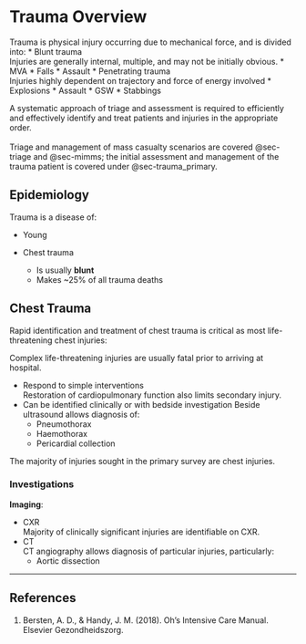 # Trauma Overview

Trauma is physical injury occurring due to mechanical force, and is divided into:
* Blunt trauma\
Injuries are generally internal, multiple, and may not be initially obvious.
	* MVA
	* Falls
	* Assault
* Penetrating trauma\
Injuries highly dependent on trajectory and force of energy involved
	* Explosions
	* Assault
		* GSW
		* Stabbings

:::column-margin
A systematic approach of triage and assessment is required to efficiently and effectively identify and treat patients and injuries in the appropriate order.\
\
Triage and management of mass casualty scenarios are covered @sec-triage and @sec-mimms; the initial assessment and management of the trauma patient is covered under @sec-trauma_primary.
:::

## Epidemiology

Trauma is a disease of:

* Young


* Chest trauma
	* Is usually **blunt**
	* Makes ~25% of all trauma deaths


## Chest Trauma

Rapid identification and treatment of chest trauma is critical as most life-threatening chest injuries:

:::column-margin
Complex life-threatening injuries are usually fatal prior to arriving at hospital.
:::

* Respond to simple interventions\
Restoration of cardiopulmonary function also limits secondary injury.
* Can be identified clinically or with bedside investigation
Beside ultrasound allows diagnosis of:
	* Pneumothorax
	* Haemothorax
	* Pericardial collection

:::column-margin
The majority of injuries sought in the primary survey are chest injuries.
:::

### Investigations

**Imaging**:

* CXR\
Majority of clinically significant injuries are identifiable on CXR.
* CT\
CT angiography allows diagnosis of particular injuries, particularly:
	* Aortic dissection

---

## References

1. Bersten, A. D., & Handy, J. M. (2018). Oh’s Intensive Care Manual. Elsevier Gezondheidszorg.